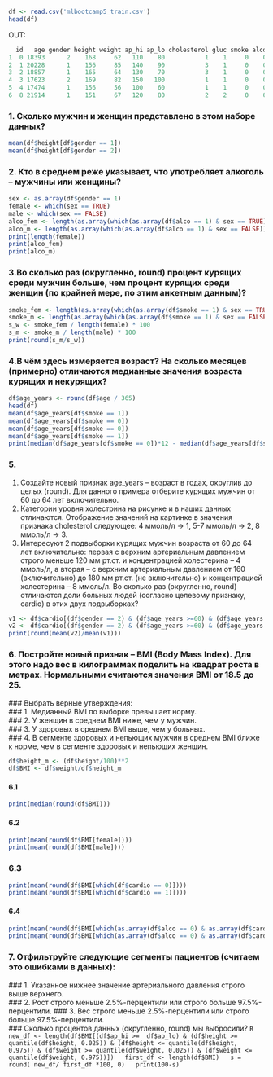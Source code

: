 ```R
df <- read.csv('mlbootcamp5_train.csv')  
head(df)
``` 
OUT:
```R
  id   age gender height weight ap_hi ap_lo cholesterol gluc smoke alco active cardio
1  0 18393      2    168     62   110    80           1    1     0    0      1      0
2  1 20228      1    156     85   140    90           3    1     0    0      1      1
3  2 18857      1    165     64   130    70           3    1     0    0      0      1
4  3 17623      2    169     82   150   100           1    1     0    0      1      1
5  4 17474      1    156     56   100    60           1    1     0    0      0      0
6  8 21914      1    151     67   120    80           2    2     0    0      0      0
```
### 1. Сколько мужчин и женщин представлено в этом наборе данных?    
```R
mean(df$height[df$gender == 1])  
mean(df$height[df$gender == 2])
```
### 2. Кто в среднем реже указывает, что употребляет алкоголь – мужчины или женщины? 
```R
sex <- as.array(df$gender == 1)  
female <- which(sex == TRUE)  
male <- which(sex == FALSE)  
alco_fem <- length(as.array(which(as.array(df$alco == 1) & sex == TRUE)))  
alco_m <- length(as.array(which(as.array(df$alco == 1) & sex == FALSE)))  
print(length(female))  
print(alco_fem)  
print(alco_m)  
````
### 3.Во сколько раз (округленно, round) процент курящих среди мужчин больше, чем процент курящих среди женщин (по крайней мере, по этим анкетным данным)?
```R
smoke_fem <- length(as.array(which(as.array(df$smoke == 1) & sex == TRUE)))  
smoke_m <- length(as.array(which(as.array(df$smoke == 1) & sex == FALSE)))  
s_w <- smoke_fem / length(female) * 100  
s_m <- smoke_m / length(male) * 100  
print(round(s_m/s_w))
```
### 4.В чём здесь измеряется возраст? На сколько месяцев (примерно) отличаются медианные значения возраста курящих и некурящих? 
```R
df$age_years <- round(df$age / 365)  
head(df)  
mean(df$age_years[df$smoke == 1])  
mean(df$age_years[df$smoke == 0])  
mean(df$age_years[df$smoke == 0])  
mean(df$age_years[df$smoke == 1])  
print(median(df$age_years[df$smoke == 0])*12 - median(df$age_years[df$smoke == 1])*12)
```
### 5.  
1. Создайте новый признак age_years – возраст в годах, округлив до целых (round). Для данного примера отберите курящих мужчин от 60 до 64 лет включительно.  
2. Категории уровня холестрина на рисунке и в наших данных отличаются. Отображение значений на картинке в значения признака  cholesterol следующее: 4 ммоль/л -> 1, 5-7 ммоль/л -> 2, 8 ммоль/л -> 3.  
3. Интересуют 2 подвыборки курящих мужчин возраста от 60 до 64 лет включительно: первая с верхним артериальным давлением строго меньше 120 мм рт.ст. и концентрацией холестерина – 4 ммоль/л, а вторая – с верхним артериальным давлением от 160 (включительно) до 180 мм рт.ст. (не включительно) и концентрацией холестерина – 8 ммоль/л. 
Во сколько раз (округленно, round) отличаются доли больных людей (согласно целевому признаку, cardio) в этих двух подвыборках?
```R
v1 <- df$cardio[(df$gender == 2) & (df$age_years >=60) & (df$age_years <=64) & (df$smoke == 1) & (df$ap_hi < 120) & (df$cholesterol ==1)] 
v2 <- df$cardio[(df$gender == 2) & (df$age_years >=60) & (df$age_years <=64) & (df$smoke == 1) & (df$ap_hi >= 160) &(df$ap_hi < 180) & (df$cholesterol ==1)]
print(round(mean(v2)/mean(v1)))
```
### 6. Постройте новый признак – BMI (Body Mass Index). Для этого надо вес в килограммах поделить на квадрат роста в метрах. Нормальными считаются значения BMI от 18.5 до 25.
   ### Выбрать верные утверждения:  
   ### 1. Медианный BMI по выборке превышает норму.  
   ### 2. У женщин в среднем BMI ниже, чем у мужчин.  
   ### 3. У здоровых в среднем BMI выше, чем у больных.  
   ### 4. В сегменте здоровых и непьющих мужчин в среднем BMI ближе к норме, чем в сегменте здоровых и непьющих женщин.
```R     
df$height_m <- (df$height/100)**2
df$BMI <- df$weight/df$height_m
```
#### 6.1
```R
print(median(round(df$BMI)))
```
#### 6.2
```R
print(mean(round(df$BMI[female])))
print(mean(round(df$BMI[male])))
```
### 6.3
```R
print(mean(round(df$BMI[which(df$cardio == 0)])))
print(mean(round(df$BMI[which(df$cardio == 1)])))
```
#### 6.4  
```R
print(mean(round(df$BMI[which(as.array(df$alco == 0) & as.array(df$cardio == 0) & sex == FALSE)])))
print(mean(round(df$BMI[which(as.array(df$alco == 0) & as.array(df$cardio == 0) & sex == TRUE)])))
```  
### 7. Отфильтруйте следующие сегменты пациентов (считаем это ошибками в данных):  
 ###  1. Указанное нижнее значение артериального давления строго выше верхнего.  
  ###  2. Рост строго меньше 2.5%-перцентили или строго больше 97.5%-перцентили.
  ### 3. Вес строго меньше 2.5%-перцентили или строго больше 97.5%-перцентили.  
 ###   Сколько процентов данных (округленно, round) мы выбросили? 
 ```R
new_df <- length(df$BMI[(df$ap_hi >=  df$ap_lo) & (df$height >= quantile(df$height, 0.025)) & (df$height <= quantile(df$height, 0.975)) & (df$weight >= quantile(df$weight, 0.025)) & (df$weight <= quantile(df$weight, 0.975))])  
first_df <- length(df$BMI)  
s = round( new_df/ first_df *100, 0)  
print(100-s)  
```
